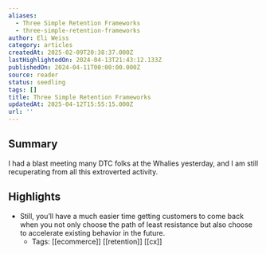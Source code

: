 ```yaml
---
aliases:
  - Three Simple Retention Frameworks
  - three-simple-retention-frameworks
author: Eli Weiss
category: articles
createdAt: 2025-02-09T20:38:37.000Z
lastHighlightedOn: 2024-04-13T21:43:12.133Z
publishedOn: 2024-04-11T00:00:00.000Z
source: reader
status: seedling
tags: []
title: Three Simple Retention Frameworks
updatedAt: 2025-04-12T15:55:15.000Z
url: ''
---
```

## Summary

I had a blast meeting many DTC folks at the Whalies yesterday, and I am still recuperating from all this extroverted activity.

## Highlights

- Still, you’ll have a much easier time getting customers to come back when you not only choose the path of least resistance but also choose to accelerate existing behavior in the future.
    - Tags: [[ecommerce]] [[retention]] [[cx]]
